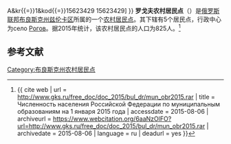 {{Infobox Settlement
| official_name = 罗戈夫农村居民点
| native_name = Роговское сельское поселение
| settlement_type = [[农村居民点|农村居民点]]
| subdivision_type = [[国家|国家]]
| subdivision_type1 = [[州_(俄罗斯)|州]]
| subdivision_type2 = [[区_(苏联)|区]]
| subdivision_name = {{RUS}}
| subdivision_name1 = [[布良斯克州|布良斯克州]]
| subdivision_name2 = [[兹伦卡区|兹伦卡区]]
| seat_type = 行政中心
| seat = село [[Рогов_(село)|Рогов]]
| population_as_of=2015
| population_footnotes = <ref name=stat />
| population_total = 825
| coordinates_display = inline,title
| latd =  | latm =  | lats =  | latNS = N
| longd =  | longm =  | longs =  | longEW = E
| timezone = [[莫斯科时间|MSK]]
| utc_offset = +3
| blank_name = [[俄罗斯市政土地区划代码|OKTMO编码]]
| blank_info = [http://classif.spb.ru/classificators/view/tma.php?st{{=}}A&kr{{=}}1&kod{{=}}15623429 15623429]
}}
'''罗戈夫农村居民点'''（{{lang-ru|Роговское сельское поселение}}）是[[俄罗斯联邦|俄罗斯联邦]][[布良斯克州|布良斯克州]][[兹伦卡区|兹伦卡区]]所属的一个[[农村居民点|农村居民点]]。其下辖有5个居民点，行政中心为село [[Рогов_(село)|Рогов]]。据2015年统计，该农村居民点的人口为825人。<ref name=stat>{{ cite web | url = http://www.gks.ru/free_doc/doc_2015/bul_dr/mun_obr2015.rar | title = Численность населения Российской Федерации по муниципальным образованиям на 1 января 2015 года | accessdate = 2015-08-06 | archiveurl = https://www.webcitation.org/6aaNzOlFO?url=http://www.gks.ru/free_doc/doc_2015/bul_dr/mun_obr2015.rar | archivedate = 2015-08-06 | language = ru | deadurl = yes }}</ref>

== 参考文献 ==
{{reflist}}

{{Russia-stub}}

[[Category:布良斯克州农村居民点|Category:布良斯克州农村居民点]]